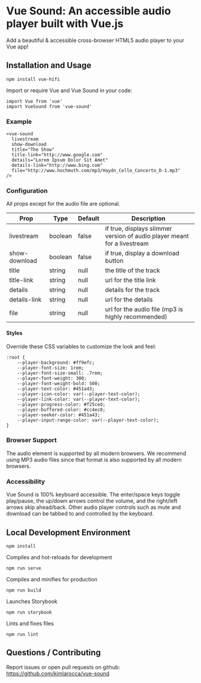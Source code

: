 
<Meta title="Introduction" />

# Vue Sound: An accessible audio player built with Vue.js

Add a beautiful & accessible cross-browser HTML5 audio player to your Vue app!

## Installation and Usage

```
npm install vue-hifi
```

Import or require Vue and Vue Sound in your code:

```
import Vue from 'vue'
import VueSound from 'vue-sound'
```

### Example

```
<vue-sound
  livestream
  show-download
  title="The Show"
  title-link="http://www.google.com"
  details="Lorem Ipsum Dolor Sit Amet"
  details-link="http://www.bing.com"
  file="http://www.hochmuth.com/mp3/Haydn_Cello_Concerto_D-1.mp3"
/>
```

### Configuration

All props except for the audio file are optional.

Prop | Type | Default | Description
--- | --- | --- | ---
livestream | boolean | false | if true, displays slimmer version of audio player meant for a livestream
show-download | boolean | false | if true, display a download button
title | string | null | the title of the track
title-link | string | null | url for the title link
details | string | null | details for the track
details-link | string | null | url for the details
file | string | null | url for the audio file (mp3 is highly recommended)

#### Styles

Override these CSS variables to customize the look and feel:

```
:root {
    --player-background: #ff9efc;
    --player-font-size: 1rem;
    --player-font-size-small: .7rem;
    --player-font-weight: 300;
    --player-font-weight-bold: 500;
    --player-text-color: #451a43;
    --player-icon-color: var(--player-text-color);
    --player-link-color: var(--player-text-color);
    --player-progress-color: #f25ced;
    --player-buffered-color: #cc4ec8;
    --player-seeker-color: #451a43;
    --player-input-range-color: var(--player-text-color);
}
```

### Browser Support

The audio element is supported by all modern browsers. We recommend using MP3 audio files since that format is also supported by all modern browsers.

### Accessibility

Vue Sound is 100% keyboard accessible. The enter/space keys toggle play/pause, the up/down arrows control the volume, and the right/left arrows skip ahead/back. Other audio player controls such as mute and download can be tabbed to and controlled by the keyboard.

## Local Development Environment

```
npm install
```

Compiles and hot-reloads for development
```
npm run serve
```

Compiles and minifies for production
```
npm run build
```

Launches Storybook
```
npm run storybook
```

Lints and fixes files
```
npm run lint
```

## Questions / Contributing

Report issues or open pull requests on github: https://github.com/kimlarocca/vue-sound
